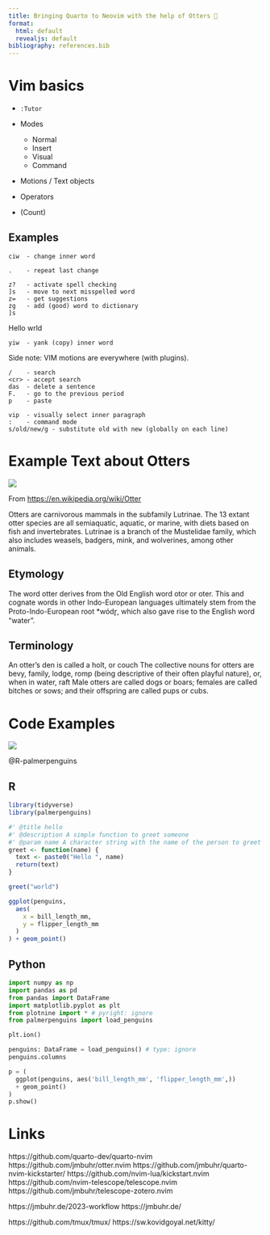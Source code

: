 ```yaml
---
title: Bringing Quarto to Neovim with the help of Otters 🦦
format:
  html: default
  revealjs: default
bibliography: references.bib
---
```


# Vim basics

- `:Tutor`

- Modes
  - Normal
  - Insert
  - Visual
  - Command

- Motions / Text objects
- Operators
- (Count)

## Examples

```
ciw  - change inner word
```

```
.    - repeat last change
```

```
z?   - activate spell checking
]s   - move to next misspelled word
z=   - get suggestions
zg   - add (good) word to dictionary
]s  
```

Hello wrld

```
yiw  - yank (copy) inner word
```

Side note: VIM motions are everywhere (with plugins).

```
/    - search
<cr> - accept search
das  - delete a sentence
F.   - go to the previous period
p    - paste
```

```
vip  - visually select inner paragraph
:    - command mode
s/old/new/g - substitute old with new (globally on each line)
```

# Example Text about Otters

![](img/otter.png)

From <https://en.wikipedia.org/wiki/Otter>

Otters are carnivorous mammals in the subfamily Lutrinae. The 13 extant otter species are all semiaquatic, aquatic, or marine, with diets based on fish and invertebrates. Lutrinae is a branch of the Mustelidae family, which also includes weasels, badgers, mink, and wolverines, among other animals.

## Etymology

The word otter derives from the Old English word otor or oter. This and cognate words in other Indo-European languages ultimately stem from the Proto-Indo-European root *wódr̥, which also gave rise to the English word "water".

## Terminology

An otter's den is called a holt, or couch
The collective nouns for otters are bevy, family, lodge, romp (being descriptive of their often playful nature), or, when in water, raft
Male otters are called dogs or boars; females are called bitches or sows; and their offspring are called pups or cubs.

# Code Examples

![](img/penguins.png)

@R-palmerpenguins

## R

```r
library(tidyverse)
library(palmerpenguins)
```

```r
#' @title hello
#' @description A simple function to greet someone
#' @param name A character string with the name of the person to greet
greet <- function(name) {
  text <- paste0("Hello ", name)
  return(text)
}
```

```r
greet("world")
```


```r
ggplot(penguins,
  aes(
    x = bill_length_mm,
    y = flipper_length_mm
  )
) + geom_point()
```

## Python

```python
import numpy as np
import pandas as pd
from pandas import DataFrame
import matplotlib.pyplot as plt
from plotnine import * # pyright: ignore
from palmerpenguins import load_penguins

plt.ion()

penguins: DataFrame = load_penguins() # type: ignore
penguins.columns
```


```python
p = (
  ggplot(penguins, aes('bill_length_mm', 'flipper_length_mm',))
  + geom_point()
)
p.show()
```

# Links

https://github.com/quarto-dev/quarto-nvim
https://github.com/jmbuhr/otter.nvim
https://github.com/jmbuhr/quarto-nvim-kickstarter/
https://github.com/nvim-lua/kickstart.nvim
https://github.com/nvim-telescope/telescope.nvim
https://github.com/jmbuhr/telescope-zotero.nvim

https://jmbuhr.de/2023-workflow
https://jmbuhr.de/

https://github.com/tmux/tmux/
https://sw.kovidgoyal.net/kitty/

